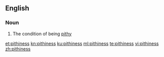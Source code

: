 ==English==

===Noun===
{{en-noun|-}}

# The condition of being [[pithy]]

[[et:pithiness]]
[[kn:pithiness]]
[[ku:pithiness]]
[[ml:pithiness]]
[[te:pithiness]]
[[vi:pithiness]]
[[zh:pithiness]]